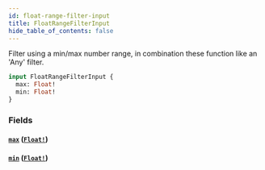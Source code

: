 ```yaml
---
id: float-range-filter-input
title: FloatRangeFilterInput
hide_table_of_contents: false
---
```



Filter using a min/max number range, in combination these function like an 'Any' filter.

```graphql
input FloatRangeFilterInput {
  max: Float!
  min: Float!
}
```


### Fields

#### [`max`](#) ([`Float!`](/developers/supplier-apis/supply-api/graphql/reference/scalars/float))




#### [`min`](#) ([`Float!`](/developers/supplier-apis/supply-api/graphql/reference/scalars/float))






